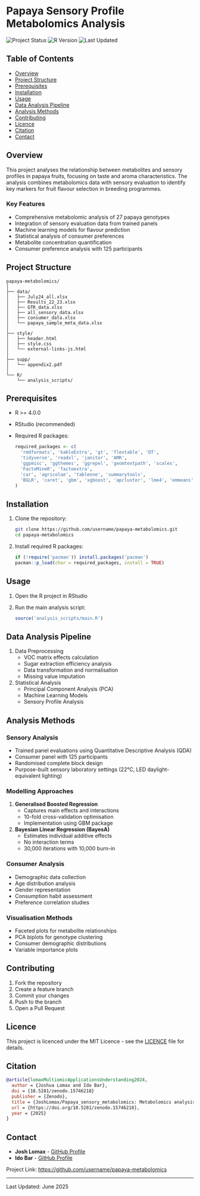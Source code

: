 # Papaya Sensory Profile Metabolomics Analysis

![Project Status](https://img.shields.io/badge/status-active-green)
![R Version](https://img.shields.io/badge/R-%3E%3D4.0.0-blue)
![Last Updated](https://img.shields.io/badge/last%20updated-February%202024-yellowgreen)

## Table of Contents
- [Overview](#overview)
- [Project Structure](#project-structure)
- [Prerequisites](#prerequisites)
- [Installation](#installation)
- [Usage](#usage)
- [Data Analysis Pipeline](#data-analysis-pipeline)
- [Analysis Methods](#analysis-methods)
- [Contributing](#contributing)
- [Licence](#licence)
- [Citation](#citation)
- [Contact](#contact)

## Overview
This project analyses the relationship between metabolites and sensory profiles in papaya fruits, focusing on taste and aroma characteristics. The analysis combines metabolomics data with sensory evaluation to identify key markers for fruit flavour selection in breeding programmes.

### Key Features
- Comprehensive metabolomic analysis of 27 papaya genotypes
- Integration of sensory evaluation data from trained panels
- Machine learning models for flavour prediction
- Statistical analysis of consumer preferences
- Metabolite concentration quantification
- Consumer preference analysis with 125 participants

## Project Structure
```
papaya-metabolomics/
│
├── data/
│   ├── July24_all.xlsx
│   ├── Results_22_23.xlsx
│   ├── GTR_data.xlsx
│   ├── all_sensory_data.xlsx
│   ├── consumer_data.xlsx
│   └── papaya_sample_meta_data.xlsx
│
├── style/
│   ├── header.html
│   ├── style.css
│   └── external-links-js.html
│
├── supp/
│   └── appendix2.pdf
│
└── R/
    └── analysis_scripts/
```

## Prerequisites
- R >= 4.0.0
- RStudio (recommended)
- Required R packages:
  ```R
  required_packages <- c(
    'rmdformats', 'kableExtra', 'gt', 'flextable', 'DT',
    'tidyverse', 'readxl', 'janitor', 'AMR',
    'ggpmisc', 'ggthemes', 'ggrepel', 'geomtextpath', 'scales',
    'FactoMineR', 'factoextra',
    'car', 'agricolae', 'tableone', 'summarytools',
    'BGLR', 'caret', 'gbm', 'xgboost', 'apcluster', 'lme4', 'emmeans'
  )
  ```

## Installation
1. Clone the repository:
   ```bash
   git clone https://github.com/username/papaya-metabolomics.git
   cd papaya-metabolomics
   ```

2. Install required R packages:
   ```R
   if (!require('pacman')) install.packages('pacman')
   pacman::p_load(char = required_packages, install = TRUE)
   ```

## Usage
1. Open the R project in RStudio
2. Run the main analysis script:
   ```R
   source('analysis_scripts/main.R')
   ```

## Data Analysis Pipeline
1. Data Preprocessing
   - VOC matrix effects calculation
   - Sugar extraction efficiency analysis
   - Data transformation and normalisation
   - Missing value imputation

2. Statistical Analysis
   - Principal Component Analysis (PCA)
   - Machine Learning Models
   - Sensory Profile Analysis

## Analysis Methods

### Sensory Analysis
- Trained panel evaluations using Quantitative Descriptive Analysis (QDA)
- Consumer panel with 125 participants
- Randomised complete block design
- Purpose-built sensory laboratory settings (22°C, LED daylight-equivalent lighting)

### Modelling Approaches
1. **Generalised Boosted Regression**
   - Captures main effects and interactions
   - 10-fold cross-validation optimisation
   - Implementation using GBM package

2. **Bayesian Linear Regression (BayesA)**
   - Estimates individual additive effects
   - No interaction terms
   - 30,000 iterations with 10,000 burn-in

### Consumer Analysis
- Demographic data collection
- Age distribution analysis
- Gender representation
- Consumption habit assessment
- Preference correlation studies

### Visualisation Methods
- Faceted plots for metabolite relationships
- PCA biplots for genotype clustering
- Consumer demographic distributions
- Variable importance plots

## Contributing
1. Fork the repository
2. Create a feature branch
3. Commit your changes
4. Push to the branch
5. Open a Pull Request

## Licence
This project is licenced under the MIT Licence - see the [LICENCE](LICENCE) file for details.

## Citation
```bibtex
@article{lomaxMultiomicApplicationsUnderstanding2024,
  author = {Joshua Lomax and Ido Bar},
  doi = {10.5281/zenodo.15746218}
  publisher = {Zenodo},
  title = {JoshLomax/Papaya_sensory_metabolomics: Metabolomics analysis of Papaya sensory profiles (Version V1)},
  url = {https://doi.org/10.5281/zenodo.15746218},
  year = {2025}
}
```

## Contact
- **Josh Lomax** - [GitHub Profile](https://github.com/JoshLomax)
- **Ido Bar** - [GitHub Profile](https://github.com/IdoBar)

Project Link: [https://github.com/username/papaya-metabolomics](https://github.com/username/papaya-metabolomics)

---
Last Updated: June 2025
